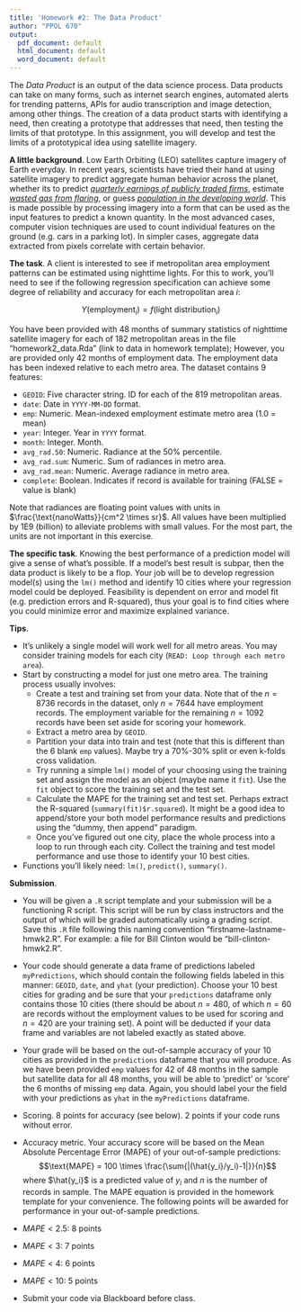 ```yaml
---
title: 'Homework #2: The Data Product'
author: "PPOL 670"
output:
  pdf_document: default
  html_document: default
  word_document: default
---
```


The _Data Product_ is an output of the data science process. Data products can take on many forms, such as internet search engines, automated alerts for trending patterns, APIs for audio transcription and image detection, among other things. The creation of a data product starts with identifying a need, then creating a prototype that addresses that need, then testing the limits of that prototype. In this assignment, you will develop and test the limits of a prototypical idea using satellite imagery.

__A little background__. Low Earth Orbiting (LEO) satellites capture imagery of Earth everyday. In recent years, scientists have tried their hand at using satellite imagery to predict aggregate human behavior across the planet, whether its to predict [*quarterly earnings of publicly traded firms*](http://www.cnbc.com/id/38722872), estimate [*wasted gas from flaring*](http://www.nature.com/news/flaring-wastes-3-5-of-world-s-natural-gas-1.19141), or guess [*population in the developing world*](https://pophealthmetrics.biomedcentral.com/articles/10.1186/1478-7954-6-5). This is made possible by processing imagery into a form that can be used as the input features to predict a known quantity. In the most advanced cases, computer vision techniques are used to count individual features on the ground (e.g. cars in a parking lot). In simpler cases, aggregate data extracted from pixels correlate with certain behavior. 

__The task__. A client is interested to see if metropolitan area employment patterns can be estimated using nighttime lights. For this to work, you'll need to see if the  following regression specification can achieve some degree of reliability and accuracy for each metropolitan area $i$: 

$$Y(\text{employment}_i) = f(\text{light distribution}_i)$$

You have been provided with 48 months of summary statistics of nighttime satellite imagery for each of 182 metropolitan areas in the file "homework2_data.Rda" (link to data in homework template); However, you are provided only 42 months of employment data. The employment data has been indexed relative to each metro area. The dataset contains 9 features:

- `GEOID`: Five character string. ID for each of the 819 metropolitan areas.
- `date`: Date in `YYYY-MM-DD` format.
- `emp`: Numeric. Mean-indexed employment estimate metro area (1.0 = mean)
- `year`: Integer. Year in `YYYY` format.
- `month`: Integer. Month.
- `avg_rad.50`: Numeric. Radiance at the 50% percentile.
- `avg_rad.sum`: Numeric. Sum of radiances in metro area.
- `avg_rad.mean`: Numeric. Average radiance in metro area.
- `complete`: Boolean. Indicates if record is available for training (FALSE = value is blank)

Note that radiances are floating point values with units in $\frac{\text{nanoWatts}}{cm^2 \times sr}$. All values have been multiplied by 1E9 (billion) to alleviate problems with small values. For the most part, the units are not important in this exercise.

__The specific task__. Knowing the best performance of a prediction model will give a sense of what's possible. If a model's best result is subpar, then the data product is likely to be a flop. Your job will be to develop regression model(s) using the `lm()` method and identify 10 cities where your regression model could be deployed. Feasibility is dependent on error and model fit (e.g. prediction errors and R-squared), thus your goal is to find cities where you could minimize error and maximize explained variance. 

__Tips__. 

- It's unlikely a single model will work well for all metro areas. You may consider training models for each city (`READ: Loop through each metro area`).
- Start by constructing a model for just one metro area. The training process usually involves:
  - Create a test and training set from your data. Note that of the $n = 8736$ records in the dataset, only $n = 7644$ have employment records. The employment variable for the remaining $n = 1092$ records have been set aside for scoring your homework.
  - Extract a metro area by `GEOID`. 
  - Partition your data into train and test (note that this is different than the 6 blank `emp` values). Maybe try a 70%-30% split or even k-folds cross validation.
  - Try running a simple `lm()` model of your choosing using the training set and assign the model as an object (maybe name it `fit`). Use the `fit` object to score the training set and the test set.
  - Calculate the MAPE for the training set and test set. Perhaps extract the R-squared (`summary(fit)$r.squared`). It might be a good idea to append/store your both model performance results and predictions using the "dummy, then append" paradigm.
  - Once you've figured out one city, place the whole process into a loop to run through each city. Collect the training and test model performance and use those to identify your 10 best cities.
- Functions you'll likely need: `lm()`, `predict()`, `summary()`.

__Submission__. 

- You will be given a `.R` script template and your submission will be a functioning R script. This script will be run by class instructors and the output of which will be graded automatically using a grading script. Save this `.R` file following this naming convention "firstname-lastname-hmwk2.R". For example: a file for Bill Clinton would be "bill-clinton-hmwk2.R". 
- Your code should generate a data frame of predictions labeled `myPredictions`, which should contain the following fields labeled in this manner: `GEOID`, `date`, and `yhat` (your prediction). Choose your 10 best cities for grading and be sure that your `predictions` dataframe only contains those 10 cities (there should be about $n = 480$, of which $n=60$ are records without the employment values to be used for scoring and $n = 420$ are your training set). A point will be deducted if your data frame and variables are not labeled exactly as stated above.
-  Your grade will be based on the out-of-sample accuracy of your 10 cities as provided in the `predictions` dataframe that you will produce. As we have been provided `emp` values for 42 of 48 months in the sample but satellite data for all 48 months, you will be able to 'predict' or 'score' the 6 months of missing `emp` data.  Again, you should label your the field with your predictions as `yhat` in the `myPredictions` dataframe.
- Scoring. 8 points for accuracy (see below). 2 points if your code runs without error. 
- Accuracy metric. Your accuracy score will be based on the Mean Absolute Percentage Error (MAPE) of your out-of-sample predictions:
$$\text{MAPE} = 100 \times \frac{\sum{|(\hat{y_i}/y_i)-1|}}{n}$$
where $\hat{y_i}$ is a predicted value of $y_i$ and $n$ is the number of records in sample. The MAPE equation is provided in the homework template for your convenience. The following points will be awarded for performance in your out-of-sample predictions.

- $MAPE < 2.5$:  8 points
- $MAPE < 3$: 7 points
- $MAPE < 4$: 6 points
- $MAPE < 10$: 5 points

- Submit your code via Blackboard before class.
